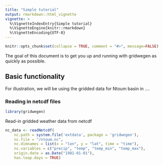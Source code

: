 ```yaml
---
title: "Simple tutorial"
output: rmarkdown::html_vignette
vignette: >
  %\VignetteIndexEntry{Simple tutorial}
  %\VignetteEngine{knitr::rmarkdown}
  %\VignetteEncoding{UTF-8}
---
```


```r
knitr::opts_chunk$set(collapse = TRUE, comment = "#>", message=FALSE)
```

The goal of this document is to get you up and running with gridwegen as quickly as possible. 

## Basic functionality

For illustration, we will be using the gridded data for Ntoum basin in ....

### Reading in netcdf files

```r
library(gridwegen)
```

Read-in gridded weather data from netcdf
```r
nc_data <- readNetcdf(
    nc.path = system.file('extdata', package = 'gridwegen'),
    nc.file = "/ntoum.nc",
    nc.dimnames = list(x = "lon", y = "lat", time = "time"),
    nc.variables = c("precip", "temp", "temp_min", "temp_max"),
    origin.date = as.Date("1981-01-01"),
    has.leap.days = TRUE)
```









